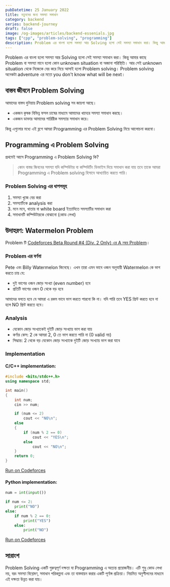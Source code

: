 ```yaml
---
pubDatetime: 25 January 2022
title: নতুনদের জন্য সমস্যা সমাধান
category: backend
series: backend-journey
draft: false
image: /og-images/articles/backend-essenials.jpg
tags: ["cpp", "problem-solving", "programming"]
description: Problem এর বাংলা হলো সমস্যা আর Solving হলো সেই সমস্যা সমাধান করা। কিন্তু আমার কাছে Problem বা সমস্যা মানে হলো কোন unknown situation বা অজানা পরিস্থিতি
---
```


Problem এর বাংলা হলো সমস্যা আর Solving হলো সেই সমস্যা সমাধান করা। কিন্তু আমার কাছে Problem বা সমস্যা মানে হলো কোন unknown situation বা অজানা পরিস্থিতি। আর সেই unknown situation থেকে নিজেকে বের করে নিয়ে আসাই হলো Problem solving। Problem solving অনেকটা adventure এর মতো you don't know what will be next।

## বাস্তব জীবনে Problem Solving

আমাদের বাস্তব দুনিয়ায় Problem solving সব জায়গা আছে।

- একজন কৃষক বিভিন্ন ফসল চাষের মাধ্যমে আমাদের খাদ্যের সমস্যা সমাধান করছে।
- একজন ডাক্তার আমাদের শারিরীক সমস্যার সমাধান করে।

কিন্তু এগুলোর মধ্যে এই ব্লগে আমরা Programming এর Problem Solving নিয়ে আলোচনা করবো।

## Programming এ Problem Solving

প্রথমেই আসে Programming এ Problem Solving কি?

> কোন বাস্তর জিবনের সমস্যা যদি কম্পিউটার বা কম্পিউটিং ডিভাইস দিয়ে সমাধান করা যায় তবে তাকে আমরা Programming এ Problem solving হিসাবে আখ্যায়িত করতে পারি।

### Problem Solving এর ধাপসমূহ

1. সমস্যা খুজে বের করা
2. সমস্যাটিকে analysis করা
3. মনে মনে, খাতায় বা white board ইত্যাদিতে সমস্যাটির সমাধান করা
4. সমাধানটি কম্পিউটারকে বোঝানো (কোড লেখা)

## উদাহরণ: Watermelon Problem

Problem টি [Codeforces Beta Round #4 (Div. 2 Only) এর A নম্বর Problem](https://codeforces.com/problemset/problem/4/A)।

### Problem এর বর্ণনা

Pete এবং Billy Watermelon কিনেছে। এখন তারা এমন ভাবে ওজন অনুযায়ী Watermelon কে ভাগ করতে চায় যে:

- দুই ভাগের ওজন জোড় সংখ্যা (even number) হবে
- প্রতিটি ভাগের ওজন 0 থেকে বড় হবে

আমাদের বলতে হবে যে আমরা এ রকম ভাবে ভাগ করতে পারবো কি না। যদি পারি তবে YES প্রিন্ট করতে হবে না হলে NO প্রিন্ট করতে হবে।

### Analysis

- যেকােন জোড় সংখ্যাকেই দুইটি জোড় সংখ্যায় ভাগ করা যায়
- কর্ণার কেস: 2 কে আমরা 2, 0 তে ভাগ করতে পারি না (0 valid নয়)
- সিদ্ধান্ত: 2 থেকে বড় যেকোন জোড় সংখ্যাকে দুইটি জোড় সংখ্যায় ভাগ করা যাবে

### Implementation

#### C/C++ implementation:

```cpp
#include <bits/stdc++.h>
using namespace std;

int main()
{
	int num;
	cin >> num;

	if (num <= 2)
		cout << "NO\n";
	else
	{
		if (num % 2 == 0)
			cout << "YES\n";
		else
			cout << "NO\n";
	}
	return 0;
}
```

[Run on Codeforces](https://codeforces.com/contest/4/submission/159295024)

#### Python implementation:

```python
num = int(input())

if num <= 2:
    print("NO")
else:
    if num % 2 == 0:
        print("YES")
    else:
        print("NO")
```

[Run on Codeforces](https://codeforces.com/contest/4/submission/159295164)

## সারাংশ

Problem Solving একটি গুরুত্বপূর্ণ দক্ষতা যা Programming এ অত্যন্ত প্রয়োজনীয়। এটি শুধু কোড লেখা নয়, বরং সমস্যা বিশ্লেষণ, সমাধান পরিকল্পনা এবং তা বাস্তবায়ন করার একটি পূর্ণাঙ্গ প্রক্রিয়া। নিয়মিত অনুশীলনের মাধ্যমে এই দক্ষতা উন্নত করা যায়।
